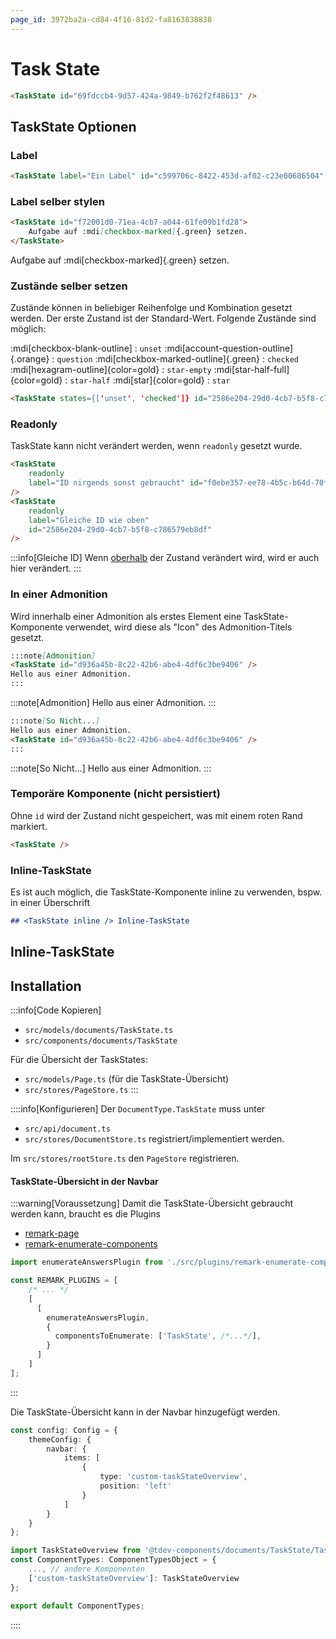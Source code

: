 ```yaml
---
page_id: 3972ba2a-cd84-4f16-81d2-fa8163838838
---
```


# Task State

```md
<TaskState id="69fdccb4-9d57-424a-9849-b762f2f48613" />
```
<BrowserWindow>
<TaskState id="69fdccb4-9d57-424a-9849-b762f2f48613" />
</BrowserWindow>

## TaskState Optionen
### Label

```md
<TaskState label="Ein Label" id="c599706c-8422-453d-af02-c23e00686504" />
```
<BrowserWindow>
<TaskState label="Ein Label" id="c599706c-8422-453d-af02-c23e00686504" />
</BrowserWindow>

### Label selber stylen

```md
<TaskState id="f72001d0-71ea-4cb7-a044-61fe09b1fd28">
    Aufgabe auf :mdi[checkbox-marked]{.green} setzen.
</TaskState>
```

<BrowserWindow>
<TaskState id="f72001d0-71ea-4cb7-a044-61fe09b1fd28">
    Aufgabe auf :mdi[checkbox-marked]{.green} setzen.
</TaskState>
</BrowserWindow>

### Zustände selber setzen

Zustände können in beliebiger Reihenfolge und Kombination gesetzt werden. Der erste Zustand ist der Standard-Wert. Folgende Zustände sind möglich:

:mdi[checkbox-blank-outline]
: `unset`
:mdi[account-question-outline]{.orange}
: `question`
:mdi[checkbox-marked-outline]{.green}
: `checked`
:mdi[hexagram-outline]{color=gold}
: `star-empty`
:mdi[star-half-full]{color=gold}
: `star-half`
:mdi[star]{color=gold}
: `star`
```md
<TaskState states={['unset', 'checked']} id="2586e204-29d0-4cb7-b5f8-c786579eb8df"/>
```
<BrowserWindow>
<TaskState states={['unset', 'checked']} id="2586e204-29d0-4cb7-b5f8-c786579eb8df"/>
</BrowserWindow>

### Readonly

TaskState kann nicht verändert werden, wenn `readonly` gesetzt wurde.

```md
<TaskState 
    readonly 
    label="ID nirgends sonst gebraucht" id="f0ebe357-ee78-4b5c-b64d-70faf6c2f80b"
/>
<TaskState 
    readonly
    label="Gleiche ID wie oben"
    id="2586e204-29d0-4cb7-b5f8-c786579eb8df"
/>
```
<BrowserWindow>
<TaskState 
    readonly 
    label="ID nirgends sonst gebraucht" id="f0ebe357-ee78-4b5c-b64d-70faf6c2f80b"
/>
<TaskState 
    readonly
    label="Gleiche ID wie oben"
    id="2586e204-29d0-4cb7-b5f8-c786579eb8df"
/>
</BrowserWindow>


:::info[Gleiche ID]
Wenn [oberhalb](#zustände-selber-setzen) der Zustand verändert wird, wird er auch hier verändert.
:::

### In einer Admonition
Wird innerhalb einer Admonition als erstes Element eine TaskState-Komponente verwendet, wird diese als "Icon" des Admonition-Titels gesetzt.

```md
:::note[Admonition]
<TaskState id="d936a45b-8c22-42b6-abe4-4df6c3be9406" />
Hello aus einer Admonition.
:::
```
<BrowserWindow>

:::note[Admonition]
<TaskState id="d936a45b-8c22-42b6-abe4-4df6c3be9406" />
Hello aus einer Admonition.
:::
</BrowserWindow>


```md
:::note[So Nicht...]
Hello aus einer Admonition.
<TaskState id="d936a45b-8c22-42b6-abe4-4df6c3be9406" />
:::
```
<BrowserWindow>
:::note[So Nicht...]
Hello aus einer Admonition.
<TaskState id="d936a45b-8c22-42b6-abe4-4df6c3be9406" />
:::
</BrowserWindow>


### Temporäre Komponente (nicht persistiert)

Ohne `id` wird der Zustand nicht gespeichert, was mit einem roten Rand markiert.

```md
<TaskState />
```
<BrowserWindow>
<TaskState />
</BrowserWindow>

### Inline-TaskState
Es ist auch möglich, die TaskState-Komponente inline zu verwenden, bspw. in einer Überschrift

```md
## <TaskState inline /> Inline-TaskState
```

<BrowserWindow>
<h2><TaskState inline id="a9a14ffa-3e6e-4288-b2c5-73499d85f4c6" /> Inline-TaskState</h2>
</BrowserWindow>

## Installation

:::info[Code Kopieren]
- `src/models/documents/TaskState.ts`
- `src/components/documents/TaskState`

Für die Übersicht der TaskStates:
- `src/models/Page.ts` (für die TaskState-Übersicht)
- `src/stores/PageStore.ts`
:::

::::info[Konfigurieren]
Der `DocumentType.TaskState` muss unter
- `src/api/document.ts`
- `src/stores/DocumentStore.ts`
registriert/implementiert werden.

Im `src/stores/rootStore.ts` den `PageStore` registrieren.

#### TaskState-Übersicht in der Navbar


:::warning[Voraussetzung]
Damit die TaskState-Übersicht gebraucht werden kann, braucht es die Plugins
- [remark-page](../../../../app-architecture/remark-plugins/mdx-page/index.mdx)
- [remark-enumerate-components](../../../../app-architecture/remark-plugins/enumerate-components/index.mdx)
```ts title="docusaurus.config.ts" {1,5-12}
import enumerateAnswersPlugin from './src/plugins/remark-enumerate-components/plugin';

const REMARK_PLUGINS = [
    /* ... */
    [
      [
        enumerateAnswersPlugin,
        {
          componentsToEnumerate: ['TaskState', /*...*/],
        }
      ]
    ]
];
```
:::

Die TaskState-Übersicht kann in der Navbar hinzugefügt werden.

```ts title="docusaurus.config.ts" {5-8}
const config: Config = {
    themeConfig: {
        navbar: {
            items: [
                {
                    type: 'custom-taskStateOverview',
                    position: 'left'
                }
            ]
        }
    }
};
```

```ts title="src/theme/NavbarItem/ComponentTypes.tsx" {1,4}
import TaskStateOverview from '@tdev-components/documents/TaskState/TaskStateOverview';
const ComponentTypes: ComponentTypesObject = {
    ..., // andere Komponenten
    ['custom-taskStateOverview']: TaskStateOverview
};

export default ComponentTypes;
```
::::